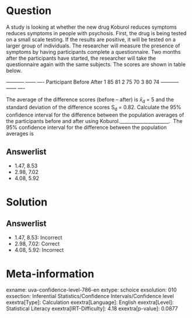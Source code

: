 Question
========

A study is looking at whether the new drug Koburol reduces symptoms reduces symptoms in people with psychosis. First, the drug is being tested on a small scale testing. If the results are positive, it will be tested on a larger group of individuals. The researcher will measure the presence of symptoms by having participants complete a questionnaire. Two months after the participants have started, the researcher will take the questionnaire again with the same subjects. The scores are shown in table below.

  ----------- ------ ---- Participant Before After 1 85 81 2 75 70 3 80 74 ----------- ------ ----

The average of the difference scores (before -- after) is $\bar{x}_{d}$
= 5 and the standard deviation of the difference scores S~d~ = 0.82. Calculate the 95% confidence interval for the difference between the population averages of the participants before and after using Koburol._____________________. \ The 95% confidence interval for the difference between the population averages is

Answerlist
----------

* 1.47, 8.53
* 2.98, 7.02
* 4.08, 5.92

Solution
========

Answerlist
----------

* 1.47, 8.53: Incorrect
* 2.98, 7.02: Correct
* 4.08, 5.92: Incorrect

Meta-information
================
exname: uva-confidence-level-786-en
extype: schoice
exsolution: 010
exsection: Inferential Statistics/Confidence Intervals/Confidence level
exextra[Type]: Calculation
exextra[Language]: English
exextra[Level]: Statistical Literacy
exextra[IRT-Difficulty]: 4.18
exextra[p-value]: 0.0877

